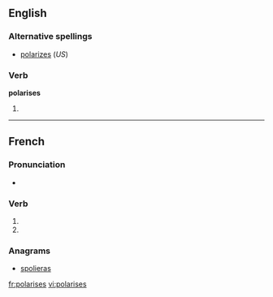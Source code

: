 {{also|polarisés}}
==English==

===Alternative spellings===
* [[polarizes]] (''US'')

===Verb===
'''polarises'''

# {{third-person singular of|[[polarise]]}}

----

==French==

===Pronunciation===
* {{IPA|lang=fr|/pɔ.la.ʁiz/}}

===Verb===
{{fr-verb-form}}

# {{conjugation of|polariser||2|s|pres|ind|lang=fr}}
# {{conjugation of|polariser||2|s|pres|sub|lang=fr}}

===Anagrams===
* [[spolieras#French|spolieras]]

[[fr:polarises]]
[[vi:polarises]]